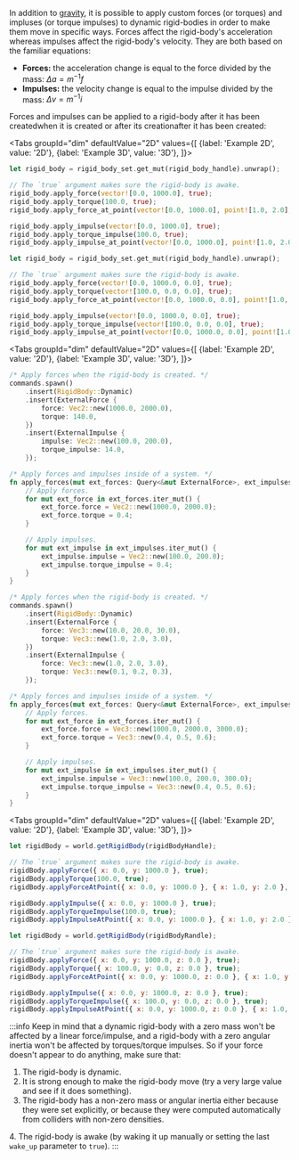 
In addition to [gravity](#gravity), it is possible to apply custom forces (or torques) and impluses (or torque impulses)
to dynamic rigid-bodies in order to make  them move in specific ways. Forces affect the rigid-body's acceleration
whereas impulses affect the rigid-body's velocity. They are both based on the familiar equations:
- **Forces:** the acceleration change is equal to the force divided by the mass: $\Delta{}a = m^{-1}f$
- **Impulses:** the velocity change is equal to the impulse divided by the mass: $\Delta{}v = m^{-1}i$

Forces and impulses can be applied to a rigid-body <rapier>after it has been created</rapier><bevy>when it is created or after
its creation</bevy><js>after it has been created</js>:

<rapier>

<Tabs
groupId="dim"
defaultValue="2D"
values={[
{label: 'Example 2D', value: '2D'},
{label: 'Example 3D', value: '3D'},
]}>
<TabItem value="2D">

```rust
let rigid_body = rigid_body_set.get_mut(rigid_body_handle).unwrap();

// The `true` argument makes sure the rigid-body is awake.
rigid_body.apply_force(vector![0.0, 1000.0], true);
rigid_body.apply_torque(100.0, true);
rigid_body.apply_force_at_point(vector![0.0, 1000.0], point![1.0, 2.0], true);

rigid_body.apply_impulse(vector![0.0, 1000.0], true);
rigid_body.apply_torque_impulse(100.0, true);
rigid_body.apply_impulse_at_point(vector![0.0, 1000.0], point![1.0, 2.0], true);
```

  </TabItem>
  <TabItem value="3D">

```rust
let rigid_body = rigid_body_set.get_mut(rigid_body_handle).unwrap();

// The `true` argument makes sure the rigid-body is awake.
rigid_body.apply_force(vector![0.0, 1000.0, 0.0], true);
rigid_body.apply_torque(vector![100.0, 0.0, 0.0], true);
rigid_body.apply_force_at_point(vector![0.0, 1000.0, 0.0], point![1.0, 2.0, 3.0], true);

rigid_body.apply_impulse(vector![0.0, 1000.0, 0.0], true);
rigid_body.apply_torque_impulse(vector![100.0, 0.0, 0.0], true);
rigid_body.apply_impulse_at_point(vector![0.0, 1000.0, 0.0], point![1.0, 2.0, 3.0], true);
```

  </TabItem>
</Tabs>

</rapier>
<bevy>

<Tabs
groupId="dim"
defaultValue="2D"
values={[
{label: 'Example 2D', value: '2D'},
{label: 'Example 3D', value: '3D'},
]}>
<TabItem value="2D">

```rust
/* Apply forces when the rigid-body is created. */
commands.spawn()
    .insert(RigidBody::Dynamic)
    .insert(ExternalForce {
        force: Vec2::new(1000.0, 2000.0),
        torque: 140.0,
    })
    .insert(ExternalImpulse {
        impulse: Vec2::new(100.0, 200.0),
        torque_impulse: 14.0,
    });
```
```rust
/* Apply forces and impulses inside of a system. */
fn apply_forces(mut ext_forces: Query<&mut ExternalForce>, ext_impulses: Query<&mut ExternalImpulse)>) {
    // Apply forces.
    for mut ext_force in ext_forces.iter_mut() {
        ext_force.force = Vec2::new(1000.0, 2000.0);
        ext_force.torque = 0.4;
    }

    // Apply impulses.
    for mut ext_impulse in ext_impulses.iter_mut() {
        ext_impulse.impulse = Vec2::new(100.0, 200.0);
        ext_impulse.torque_impulse = 0.4;
    }
}
```

  </TabItem>
  <TabItem value="3D">

```rust
/* Apply forces when the rigid-body is created. */
commands.spawn()
    .insert(RigidBody::Dynamic)
    .insert(ExternalForce {
        force: Vec3::new(10.0, 20.0, 30.0),
        torque: Vec3::new(1.0, 2.0, 3.0),
    })
    .insert(ExternalImpulse {
        force: Vec3::new(1.0, 2.0, 3.0),
        torque: Vec3::new(0.1, 0.2, 0.3),
    });
```
```rust
/* Apply forces and impulses inside of a system. */
fn apply_forces(mut ext_forces: Query<&mut ExternalForce>, ext_impulses: Query<&mut ExternalImpulse)>) {
    // Apply forces.
    for mut ext_force in ext_forces.iter_mut() {
        ext_force.force = Vec3::new(1000.0, 2000.0, 3000.0);
        ext_force.torque = Vec3::new(0.4, 0.5, 0.6);
    }

    // Apply impulses.
    for mut ext_impulse in ext_impulses.iter_mut() {
        ext_impulse.impulse = Vec3::new(100.0, 200.0, 300.0);
        ext_impulse.torque_impulse = Vec3::new(0.4, 0.5, 0.6);
    }
}
```

  </TabItem>
</Tabs>

</bevy>
<js>

<Tabs
groupId="dim"
defaultValue="2D"
values={[
{label: 'Example 2D', value: '2D'},
{label: 'Example 3D', value: '3D'},
]}>
<TabItem value="2D">

```js
let rigidBody = world.getRigidBody(rigidBodyHandle);

// The `true` argument makes sure the rigid-body is awake.
rigidBody.applyForce({ x: 0.0, y: 1000.0 }, true);
rigidBody.applyTorque(100.0, true);
rigidBody.applyForceAtPoint({ x: 0.0, y: 1000.0 }, { x: 1.0, y: 2.0 }, true);

rigidBody.applyImpulse({ x: 0.0, y: 1000.0 }, true);
rigidBody.applyTorqueImpulse(100.0, true);
rigidBody.applyImpulseAtPoint({ x: 0.0, y: 1000.0 }, { x: 1.0, y: 2.0 }, true);
```

  </TabItem>
  <TabItem value="3D">

```js
let rigidBody = world.getRigidBody(rigidBodyRandle);

// The `true` argument makes sure the rigid-body is awake.
rigidBody.applyForce({ x: 0.0, y: 1000.0, z: 0.0 }, true);
rigidBody.applyTorque({ x: 100.0, y: 0.0, z: 0.0 }, true);
rigidBody.applyForceAtPoint({ x: 0.0, y: 1000.0, z: 0.0 }, { x: 1.0, y: 2.0, z: 3.0 }, true);

rigidBody.applyImpulse({ x: 0.0, y: 1000.0, z: 0.0 }, true);
rigidBody.applyTorqueImpulse({ x: 100.0, y: 0.0, z: 0.0 }, true);
rigidBody.applyImpulseAtPoint({ x: 0.0, y: 1000.0, z: 0.0 }, { x: 1.0, y: 2.0, z: 3.0 }, true);
```

  </TabItem>
</Tabs>

</js>

:::info
Keep in mind that a dynamic rigid-body with a zero mass won't be affected by a linear force/impulse, and a rigid-body with a zero
angular inertia won't be affected by torques/torque impulses. So if your force doesn't appear to do anything, make sure that:
1. The rigid-body is dynamic.
2. It is strong enough to make the rigid-body move (try a very large value and see if it does something).
3. The rigid-body has a non-zero mass or angular inertia either because they were set explicitly, or because they
   were computed automatically from colliders with non-zero densities.

<rapier>4. The rigid-body is awake (by waking it up manually or setting the last `wake_up` parameter to `true`).</rapier>
:::